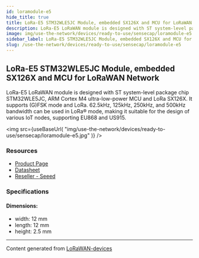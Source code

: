 ```yaml
---
id: loramodule-e5
hide_title: true
title: LoRa-E5 STM32WLE5JC Module, embedded SX126X and MCU for LoRaWAN Network
description: LoRa-E5 LoRaWAN module is designed with ST system-level package chip STM32WLE5JC, ARM Cortex M4 ultra-low-power MCU and LoRa SX126X. It supports (G)FSK mode and LoRa. 62.5kHz, 125kHz, 250kHz, and 500kHz bandwidth can be used in LoRa® mode, making it suitable for the design of various IoT nodes, supporting EU868 and US915.
image: img/use-the-network/devices/ready-to-use/sensecap/loramodule-e5.jpg
sidebar_label: LoRa-E5 STM32WLE5JC Module, embedded SX126X and MCU for LoRaWAN Network
slug: /use-the-network/devices/ready-to-use/sensecap/loramodule-e5
---
```



## LoRa-E5 STM32WLE5JC Module, embedded SX126X and MCU for LoRaWAN Network

LoRa-E5 LoRaWAN module is designed with ST system-level package chip STM32WLE5JC, ARM Cortex M4 ultra-low-power MCU and LoRa SX126X. It supports (G)FSK mode and LoRa. 62.5kHz, 125kHz, 250kHz, and 500kHz bandwidth can be used in LoRa® mode, making it suitable for the design of various IoT nodes, supporting EU868 and US915.

<img
src={useBaseUrl(
"img/use-the-network/devices/ready-to-use/sensecap/loramodule-e5.jpg"
)}
/>

### Resources

- [Product Page](https://www.seeedstudio.com/LoRa-E5-Wireless-Module-p-4745.html)
- [Datasheet](https://files.seeedstudio.com/products/317990687/res/LoRa-E5%20module%20datasheet_V1.0.pdf)
- [Reseller - Seeed](https://www.seeedstudio.com/LoRa-E5-Wireless-Module-p-4745.html)

### Specifications

#### Dimensions:
- width: 12 mm
- length: 12 mm
- height: 2.5 mm



---
Content generated from [LoRaWAN-devices](https://github.com/TheThingsNetwork/lorawan-devices)